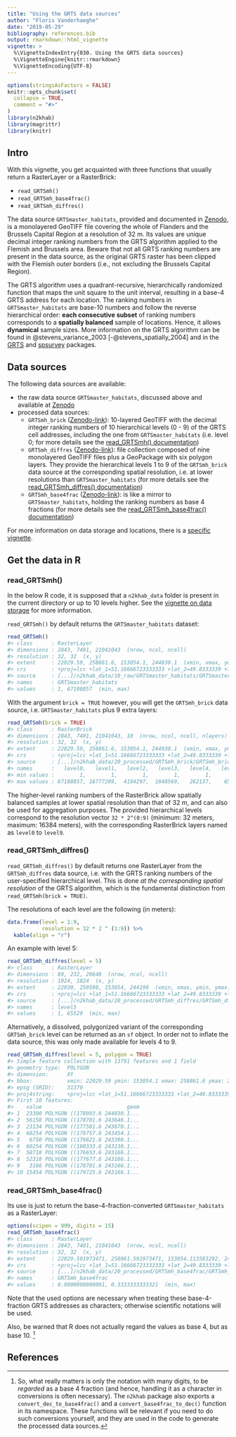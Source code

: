 ```yaml
---
title: "Using the GRTS data sources"
author: "Floris Vanderhaeghe"
date: "2019-05-29"
bibliography: references.bib
output: rmarkdown::html_vignette
vignette: >
  %\VignetteIndexEntry{030. Using the GRTS data sources}
  %\VignetteEngine{knitr::rmarkdown}
  %\VignetteEncoding{UTF-8}
---
```


```r
options(stringsAsFactors = FALSE)
knitr::opts_chunk$set(
  collapse = TRUE,
  comment = "#>"
)
library(n2khab)
library(magrittr)
library(knitr)
```

## Intro

With this vignette, you get acquainted with three functions that usually return a RasterLayer or a RasterBrick:

- `read_GRTSmh()`
- `read_GRTSmh_base4frac()`
- `read_GRTSmh_diffres()`

The data source `GRTSmaster_habitats`, provided and documented in [Zenodo](https://doi.org/10.5281/zenodo.2611233), is a monolayered GeoTIFF file covering the whole of Flanders and the Brussels Capital Region at a resolution of 32 m.
Its values are unique decimal integer ranking numbers from the GRTS algorithm applied to the Flemish and Brussels area.
Beware that not all GRTS ranking numbers are present in the data source, as the original GRTS raster has been clipped with the Flemish outer borders (i.e., not excluding the Brussels Capital Region).

The GRTS algorithm uses a quadrant-recursive, hierarchically randomized function that maps the unit square to the unit interval, resulting in a base-4 GRTS address for each location. The ranking numbers in `GRTSmaster_habitats` are base-10 numbers and follow the reverse hierarchical order: **each consecutive subset** of ranking numbers corresponds to a **spatially balanced** sample of locations. Hence, it allows **dynamical** sample sizes. More information on the GRTS algorithm can be found in @stevens_variance_2003 [-@stevens_spatially_2004] and in the [GRTS](https://github.com/ThierryO/grts) and [spsurvey](https://cran.r-project.org/web/packages/spsurvey) packages.


## Data sources

The following data sources are available:

- the raw data source `GRTSmaster_habitats`, discussed above and available at [Zenodo](https://doi.org/10.5281/zenodo.2611233)
- processed data sources:
    - `GRTSmh_brick` ([Zenodo-link](https://doi.org/10.5281/zenodo.3354403)): 10-layered GeoTIFF with the decimal integer ranking numbers of 10 hierarchical levels (0 - 9) of the GRTS cell addresses, including the one from `GRTSmaster_habitats` (i.e. level 0; for more details see the [read_GRTSmh() documentation](../html/read_GRTSmh.html))
    - `GRTSmh_diffres` ([Zenodo-link](https://doi.org/10.5281/zenodo.3354405)): file collection composed of nine monolayered GeoTIFF files plus a GeoPackage with six polygon layers. They provide the hierarchical levels 1 to 9 of the `GRTSmh_brick` data source at the corresponding spatial resolution, i.e. at lower resolutions than `GRTSmaster_habitats` (for more details see the [read_GRTSmh_diffres() documentation](../html/read_GRTSmh_diffres.html))
    - `GRTSmh_base4frac` ([Zenodo-link](https://doi.org/10.5281/zenodo.3354401)): is like a mirror to `GRTSmaster_habitats`, holding the ranking numbers as base 4 fractions (for more details see the [read_GRTSmh_base4frac() documentation](../html/read_GRTSmh_base4frac.html))

For more information on data storage and locations, there is a [specific vignette](../doc/v020_datastorage.html).

## Get the data in R

### read_GRTSmh()
  
In the below R code, it is supposed that a `n2khab_data` folder is present in the current directory or up to 10 levels higher.
See the [vignette on data storage](../doc/v020_datastorage.html) for more information.

`read_GRTSmh()` by default returns the `GRTSmaster_habitats` dataset:

```r
read_GRTSmh()
#> class      : RasterLayer 
#> dimensions : 2843, 7401, 21041043  (nrow, ncol, ncell)
#> resolution : 32, 32  (x, y)
#> extent     : 22029.59, 258861.6, 153054.1, 244030.1  (xmin, xmax, ymin, ymax)
#> crs        : +proj=lcc +lat_1=51.16666723333333 +lat_2=49.8333339 +lat_0=90 +lon_0=4.367486666666666 +x_0=150000.013 +y_0=5400088.438 +ellps=intl +towgs84=-106.8686,52.2978,-103.7239,0.3366,-0.457,1.8422,-1.2747 +units=m +no_defs 
#> source     : [...]/n2khab_data/10_raw/GRTSmaster_habitats/GRTSmaster_habitats.tif 
#> names      : GRTSmaster_habitats 
#> values     : 1, 67108857  (min, max)
```

With the argument `brick = TRUE` however, you will get the `GRTSmh_brick` data source, i.e. `GRTSmaster_habitats` plus 9 extra layers:

```r
read_GRTSmh(brick = TRUE)
#> class      : RasterBrick 
#> dimensions : 2843, 7401, 21041043, 10  (nrow, ncol, ncell, nlayers)
#> resolution : 32, 32  (x, y)
#> extent     : 22029.59, 258861.6, 153054.1, 244030.1  (xmin, xmax, ymin, ymax)
#> crs        : +proj=lcc +lat_1=51.16666723333333 +lat_2=49.8333339 +lat_0=90 +lon_0=4.367486666666666 +x_0=150000.013 +y_0=5400088.438 +ellps=intl +towgs84=-106.8686,52.2978,-103.7239,0.3366,-0.457,1.8422,-1.2747 +units=m +no_defs 
#> source     : [...]/n2khab_data/20_processed/GRTSmh_brick/GRTSmh_brick.tif 
#> names      :   level0,   level1,   level2,   level3,   level4,   level5,   level6,   level7,   level8,   level9 
#> min values :        1,        1,        1,        1,        1,        1,        1,        1,        1,        1 
#> max values : 67108857, 16777209,  4194297,  1048569,   262137,    65529,    16377,     4089,     1017,      253
```

The higher-level ranking numbers of the RasterBrick allow spatially balanced samples at lower spatial resolution than that of 32 m, and can also be used for aggregation purposes.
The provided hierarchical levels correspond to the resolution vector `32 * 2^(0:9)` (minimum: 32 meters, maximum: 16384 meters), with the corresponding RasterBrick layers named as `level0` to `level9`.

### read_GRTSmh_diffres()

`read_GRTSmh_diffres()` by default returns one RasterLayer from the `GRTSmh_diffres` data source, i.e. with the GRTS ranking numbers of the user-specified hierarchical level.
This is done _at the corresponding spatial resolution_ of the GRTS algorithm, which is the fundamental distinction from `read_GRTSmh(brick = TRUE)`.

The resolutions of each level are the following (in meters):

```r
data.frame(level = 1:9,
           resolution = 32 * 2 ^ (1:9)) %>% 
  kable(align = "r")
```

An example with level 5:

```r
read_GRTSmh_diffres(level = 5)
#> class      : RasterLayer 
#> dimensions : 89, 232, 20648  (nrow, ncol, ncell)
#> resolution : 1024, 1024  (x, y)
#> extent     : 22030, 259598, 153054, 244190  (xmin, xmax, ymin, ymax)
#> crs        : +proj=lcc +lat_1=51.16666723333333 +lat_2=49.8333339 +lat_0=90 +lon_0=4.367486666666666 +x_0=150000.013 +y_0=5400088.438 +ellps=intl +towgs84=-106.8686,52.2978,-103.7239,0.3366,-0.457,1.8422,-1.2747 +units=m +no_defs 
#> source     : [...]/n2khab_data/20_processed/GRTSmh_diffres/GRTSmh_diffres.5.tif 
#> names      : level5 
#> values     : 1, 65529  (min, max)
```

Alternatively, a dissolved, polygonized variant of the corresponding `GRTSmh_brick` level can be returned as an `sf` object.
In order not to inflate the data source, this was only made available for levels 4 to 9.

```r
read_GRTSmh_diffres(level = 5, polygon = TRUE)
#> Simple feature collection with 13791 features and 1 field
#> geometry type:  POLYGON
#> dimension:      XY
#> bbox:           xmin: 22029.59 ymin: 153054.1 xmax: 258861.6 ymax: 244030.1
#> epsg (SRID):    31370
#> proj4string:    +proj=lcc +lat_1=51.16666723333333 +lat_2=49.8333339 +lat_0=90 +lon_0=4.367486666666666 +x_0=150000.013 +y_0=5400088.438 +ellps=intl +towgs84=-106.8686,52.2978,-103.7239,0.3366,-0.457,1.8422,-1.2747 +units=m +no_defs
#> First 10 features:
#>    value                           geom
#> 1  23390 POLYGON ((178093.6 244030.1...
#> 2  56158 POLYGON ((178701.6 243646.1...
#> 3  23134 POLYGON ((177581.6 243870.1...
#> 4  60254 POLYGON ((179757.6 243454.1...
#> 5   6750 POLYGON ((176621.6 243390.1...
#> 6  60254 POLYGON ((180333.6 243230.1...
#> 7  58718 POLYGON ((176653.6 243166.1...
#> 8  52318 POLYGON ((177677.6 243166.1...
#> 9   3166 POLYGON ((178701.6 243166.1...
#> 10 15454 POLYGON ((179725.6 243166.1...
```


### read_GRTSmh_base4frac()

Its use is just to return the base-4-fraction-converted `GRTSmaster_habitats` as a RasterLayer:

```r
options(scipen = 999, digits = 15)
read_GRTSmh_base4frac()
#> class      : RasterLayer 
#> dimensions : 2843, 7401, 21041043  (nrow, ncol, ncell)
#> resolution : 32, 32  (x, y)
#> extent     : 22029.591973471, 258861.591973471, 153054.113583292, 244030.113583292  (xmin, xmax, ymin, ymax)
#> crs        : +proj=lcc +lat_1=51.16666723333333 +lat_2=49.8333339 +lat_0=90 +lon_0=4.367486666666666 +x_0=150000.013 +y_0=5400088.438 +ellps=intl +towgs84=-106.8686,52.2978,-103.7239,0.3366,-0.457,1.8422,-1.2747 +units=m +no_defs 
#> source     : [...]/n2khab_data/20_processed/GRTSmh_base4frac/GRTSmh_base4frac.tif 
#> names      : GRTSmh_base4frac 
#> values     : 0.0000000000001, 0.3333333333321  (min, max)
```

Note that the used options are necessary when treating these base-4-fraction GRTS addresses as characters; otherwise scientific notations will be used.

Also, be warned that R does not actually regard the values as base 4, but as base 10. [^base4]

[^base4]: So, what really matters is only the notation with many digits, to be _regarded_ as a base 4 fraction (and hence, handling it as a character in conversions is often necessary).
The `n2khab` package also exports a `convert_dec_to_base4frac()` and a `convert_base4frac_to_dec()` function in its namespace.
These functions will be relevant if you need to do such conversions yourself, and they are used in the code to generate the processed data sources.


## References


